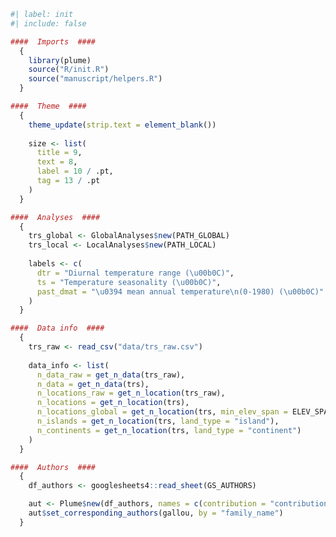 ```r
#| label: init
#| include: false

####  Imports  ####
  {
    library(plume)
    source("R/init.R")
    source("manuscript/helpers.R")
  }

####  Theme  ####
  {
    theme_update(strip.text = element_blank())
    
    size <- list(
      title = 9,
      text = 8,
      label = 10 / .pt,
      tag = 13 / .pt
    )
  }

####  Analyses  ####
  {
    trs_global <- GlobalAnalyses$new(PATH_GLOBAL)
    trs_local <- LocalAnalyses$new(PATH_LOCAL)
    
    labels <- c(
      dtr = "Diurnal temperature range (\u00b0C)",
      ts = "Temperature seasonality (\u00b0C)",
      past_dmat = "\u0394 mean annual temperature\n(0-1980) (\u00b0C)"
    )
  }

####  Data info  ####
  {
    trs_raw <- read_csv("data/trs_raw.csv")
    
    data_info <- list(
      n_data_raw = get_n_data(trs_raw),
      n_data = get_n_data(trs),
      n_locations_raw = get_n_location(trs_raw),
      n_locations = get_n_location(trs),
      n_locations_global = get_n_location(trs, min_elev_span = ELEV_SPAN_DEFAULT),
      n_islands = get_n_location(trs, land_type = "island"),
      n_continents = get_n_location(trs, land_type = "continent")
    )
  }

####  Authors  ####
  {
    df_authors <- googlesheets4::read_sheet(GS_AUTHORS)

    aut <- Plume$new(df_authors, names = c(contribution = "contribution_v"))
    aut$set_corresponding_authors(gallou, by = "family_name")
  }
```
